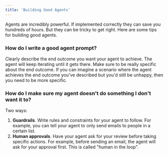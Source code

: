 ```yaml
---
title: 'Building Good Agents'
---
```


Agents are incredibly powerful. If implemented correctly they can save you hundreds of hours. But they can be tricky to get right. Here are some tips for building good agents.

### How do I write a good agent prompt?
Clearly describe the end outcome you want your agent to achieve. The agent will keep iterating until it gets there. Make sure to be really specific about the end outcome. If you can imagine a scenario where the agent achieves the end outcome you've described but you'd still be unhappy, then you need to be more specific. 

### How do I make sure my agent doesn't do something I don't want it to?
Two ways: 
1. **Guardrails**. Write rules and constraints for your agent to follow. For example, you can tell your agent to only send emails to people in a certain list.
2. **Human approvals**. Have your agent ask for your review before taking specific actions. For example, before sending an email, the agent will ask for your approval first. This is called "human in the loop".


